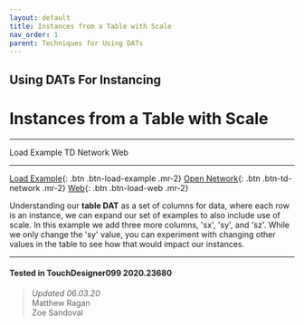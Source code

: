 ```yaml
---
layout: default
title: Instances from a Table with Scale
nav_order: 1
parent: Techniques for Using DATs
---
```


## Using DATs For Instancing
# Instances from a Table with Scale

----


<TDContentButtons link="">Load Example</TDContentButtons>
<TDContentButtons link="">TD Network</TDContentButtons>
<TDContentButtons link="">Web</TDContentButtons>

----

[Load Example](?actionable=1&action=load_tox&remotePath=https://github.com/mir-lab/touchdesigner-instancing-examples-code/raw/main/tox/003-using-dats/container_from_table_scale.tox){: .btn .btn-load-example .mr-2}
[Open Network](?actionable=1&action=open_floating_network){: .btn .btn-td-network .mr-2}
[Web](?actionable=1&action=open_in_browser){: .btn .btn-load-web .mr-2}

Understanding our **table DAT** as a set of columns for data, where each row is an instance, we can expand our set of examples to also include use of scale. In this example we add three more columns, 'sx', 'sy', and 'sz'. While we only change the 'sy' value, you can experiment with changing other values in the table to see how that would impact our instances.

---

#### Tested in TouchDesigner099 2020.23680 
>*Updated 06.03.20*  
Matthew Ragan  
Zoe Sandoval  